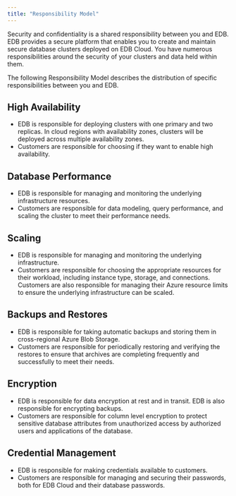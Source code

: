 ```yaml
---
title: "Responsibility Model"
---
```


Security and confidentiality is a shared responsibility between you and EDB. EDB provides a secure platform that enables you to create and maintain secure database clusters deployed on EDB Cloud. You have numerous responsibilities around the security of your clusters and data held within them.

The following Responsibility Model describes the distribution of specific responsibilities between you and EDB.


## High Availability
- EDB is responsible for deploying clusters with one primary and two replicas. In cloud regions with availability zones, clusters will be deployed across multiple availability zones. 
- Customers are responsible for choosing if they want to enable high availability. 


## Database Performance
- EDB is responsible for managing and monitoring the underlying infrastructure resources. 
- Customers are responsible for data modeling, query performance, and scaling the cluster to meet their performance needs. 

## Scaling 
- EDB is responsible for managing and monitoring the underlying infrastructure.
- Customers are responsible for choosing the appropriate resources for their workload, including instance type, storage, and connections. Customers are also responsible for managing their Azure resource limits to ensure the underlying infrastructure can be scaled.

## Backups and Restores
- EDB is responsible for taking automatic backups and storing them in cross-regional Azure Blob Storage. 
- Customers are responsible for periodically restoring and verifying the restores to ensure that archives are completing frequently and successfully to meet their needs. 

## Encryption
- EDB is responsible for data encryption at rest and in transit. EDB is also responsible for encrypting backups.
- Customers are responsible for column level encryption to protect sensitive database attributes from unauthorized access by authorized users and applications of the database.

## Credential Management 
- EDB is responsible for making credentials available to customers.
- Customers are responsible for managing and securing their passwords, both for EDB Cloud and their database passwords.
